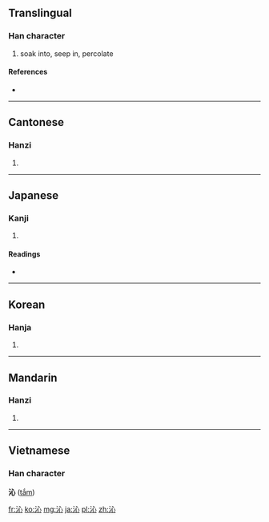 ==Translingual==

===Han character===
{{Han char|rn=85|rad=水|as=04|sn=7|four=3310<sub>0</sub>|canj=水心 (EP)}}

# soak into, seep in, percolate

====References====
* {{Han ref|kx=0609.110|dkj=17182|dj=1002.080|hdz=31574.020|uh=6C81|ud=27777|bh=A847|bd=43079}}

----

==Cantonese==

===Hanzi===
{{yue-hanzi|jyut=|y=sam3}}

# {{defn|lang=yue|sort=水04}}

----

==Japanese==

===Kanji===
{{ja-kanji|grade=|rs=水04}}

# {{defn|lang=ja|sort=水04}}

====Readings====
* {{ja-readings|on=[[しん]] (shin)|kun=[[しみる]] (shimiru)}}

----

==Korean==

===Hanja===
{{ko-hanja|hangeul=심|eumhun=|rv=sim|mr=sim|y=sim}}

# {{defn|lang=ko|sort=水04}}

----

==Mandarin==

===Hanzi===
{{cmn-hanzi|pin=[[qìn]] ([[qin4]])|wg=ch'in<sup>4</sup>}}

# {{defn|lang=cmn|sort=水04}}

----

==Vietnamese==
===Han character===
'''沁''' ([[tắm]])

[[fr:沁]]
[[ko:沁]]
[[mg:沁]]
[[ja:沁]]
[[pl:沁]]
[[zh:沁]]